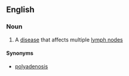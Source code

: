 ==English==

===Noun===
{{en-noun|polyadenopathies}}

# {{label|en|medicine}} A [[disease]] that affects multiple [[lymph node]]s

====Synonyms====
* [[polyadenosis]]